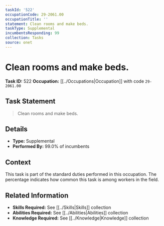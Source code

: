```yaml
---
taskId: '522'
occupationCode: 29-2061.00
occupationTitle: ''
statement: Clean rooms and make beds.
taskType: Supplemental
incumbentsResponding: 99
collection: Tasks
source: onet
---
```

# Clean rooms and make beds.

**Task ID:** 522
**Occupation:** [[../Occupations|Occupation]] with code `29-2061.00`

## Task Statement

> Clean rooms and make beds.

## Details

- **Type:** Supplemental
- **Performed By:** 99.0% of incumbents

## Context

This task is part of the standard duties performed in this occupation. The percentage indicates how common this task is among workers in the field.

## Related Information

- **Skills Required:** See [[../Skills|Skills]] collection
- **Abilities Required:** See [[../Abilities|Abilities]] collection
- **Knowledge Required:** See [[../Knowledge|Knowledge]] collection
